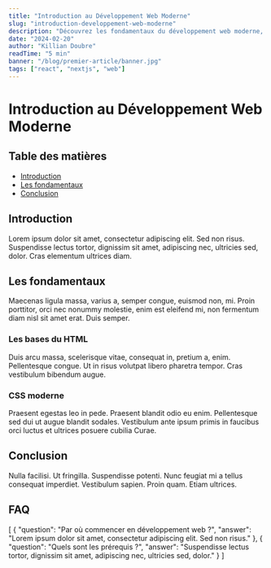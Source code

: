 ```yaml
---
title: "Introduction au Développement Web Moderne"
slug: "introduction-developpement-web-moderne"
description: "Découvrez les fondamentaux du développement web moderne, les meilleures pratiques et les technologies essentielles pour créer des applications web performantes."
date: "2024-02-20"
author: "Killian Doubre"
readTime: "5 min"
banner: "/blog/premier-article/banner.jpg"
tags: ["react", "nextjs", "web"]
---
```


# Introduction au Développement Web Moderne

## Table des matières
- [Introduction](#introduction)
- [Les fondamentaux](#les-fondamentaux)
- [Conclusion](#conclusion)

## Introduction
Lorem ipsum dolor sit amet, consectetur adipiscing elit. Sed non risus. Suspendisse lectus tortor, dignissim sit amet, adipiscing nec, ultricies sed, dolor. Cras elementum ultrices diam.

## Les fondamentaux
Maecenas ligula massa, varius a, semper congue, euismod non, mi. Proin porttitor, orci nec nonummy molestie, enim est eleifend mi, non fermentum diam nisl sit amet erat. Duis semper. 

### Les bases du HTML
Duis arcu massa, scelerisque vitae, consequat in, pretium a, enim. Pellentesque congue. Ut in risus volutpat libero pharetra tempor. Cras vestibulum bibendum augue.

### CSS moderne
Praesent egestas leo in pede. Praesent blandit odio eu enim. Pellentesque sed dui ut augue blandit sodales. Vestibulum ante ipsum primis in faucibus orci luctus et ultrices posuere cubilia Curae.

## Conclusion
Nulla facilisi. Ut fringilla. Suspendisse potenti. Nunc feugiat mi a tellus consequat imperdiet. Vestibulum sapien. Proin quam. Etiam ultrices.

## FAQ
<FAQ>
[
  {
    "question": "Par où commencer en développement web ?",
    "answer": "Lorem ipsum dolor sit amet, consectetur adipiscing elit. Sed non risus."
  },
  {
    "question": "Quels sont les prérequis ?",
    "answer": "Suspendisse lectus tortor, dignissim sit amet, adipiscing nec, ultricies sed, dolor."
  }
]
</FAQ>